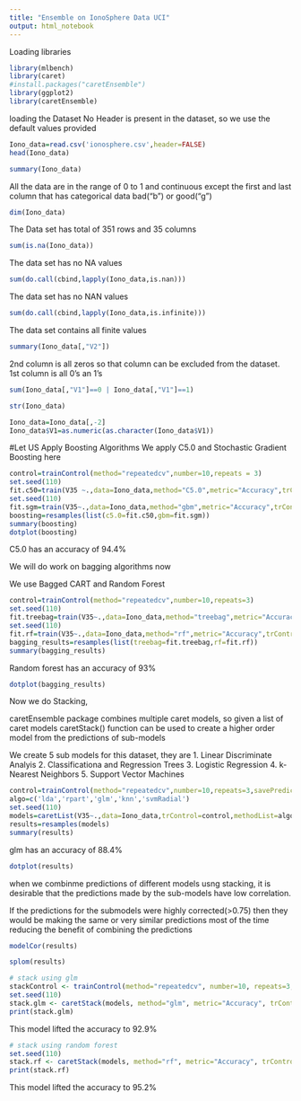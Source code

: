 ```yaml
---
title: "Ensemble on IonoSphere Data UCI"
output: html_notebook
---
```





Loading libraries
```r
library(mlbench)
library(caret)
#install.packages("caretEnsemble")
library(ggplot2)
library(caretEnsemble)
```

loading the Dataset
No Header is present in the dataset, so we use the default values provided
```r
Iono_data=read.csv('ionosphere.csv',header=FALSE)
head(Iono_data)
```
```r
summary(Iono_data)
```

All the data are in the range of 0 to 1 and continuous except the first and last column that has categorical data bad("b") or good("g")
```r
dim(Iono_data)
```


The Data set has total of 351 rows and 35 columns

```r
sum(is.na(Iono_data))
```
The data set has no NA values


```r
sum(do.call(cbind,lapply(Iono_data,is.nan)))
```

The data set has no NAN values

```r
sum(do.call(cbind,lapply(Iono_data,is.infinite)))
```

The data set contains all finite values
```r
summary(Iono_data[,"V2"])
```


2nd column is all zeros so that column can be excluded from the dataset.
1st column is all 0's an 1's

```r
sum(Iono_data[,"V1"]==0 | Iono_data[,"V1"]==1)
```

```r
str(Iono_data)
```

```r
Iono_data=Iono_data[,-2]
Iono_data$V1=as.numeric(as.character(Iono_data$V1))
```


#Let US Apply Boosting Algorithms
We apply C5.0 and Stochastic Gradient Boosting here

```r
control=trainControl(method="repeatedcv",number=10,repeats = 3)
set.seed(110)
fit.c50=train(V35 ~.,data=Iono_data,method="C5.0",metric="Accuracy",trControl=control)
set.seed(110)
fit.sgm=train(V35~.,data=Iono_data,method="gbm",metric="Accuracy",trControl=control,verbose=FALSE)
boosting=resamples(list(c5.0=fit.c50,gbm=fit.sgm))
summary(boosting)
dotplot(boosting)

```
C5.0 has an accuracy of 94.4%


We will do work on bagging algorithms now

We use Bagged CART and Random Forest

```r
control=trainControl(method="repeatedcv",number=10,repeats=3)
set.seed(110)
fit.treebag=train(V35~.,data=Iono_data,method="treebag",metric="Accuracy",trControl=control) 
set.seed(110)
fit.rf=train(V35~.,data=Iono_data,method="rf",metric="Accuracy",trControl=control)
bagging_results=resamples(list(treebag=fit.treebag,rf=fit.rf))
summary(bagging_results)
```


Random forest has an accuracy of 93%
```r
dotplot(bagging_results)
```

Now we do Stacking, 

caretEnsemble package combines multiple caret models, so given a list of caret models caretStack() function can be used to create a higher order model from the predictions of sub-models

 We create 5 sub models for this dataset, they are
 1. Linear Discriminate Analyis
 2. Classificationa and Regression Trees
 3. Logistic Regression 
 4. k-Nearest Neighbors 
 5. Support Vector Machines
 
 
 
```r
control=trainControl(method="repeatedcv",number=10,repeats=3,savePredictions=TRUE,classProbs = TRUE)
algo=c('lda','rpart','glm','knn','svmRadial')
set.seed(110)
models=caretList(V35~.,data=Iono_data,trControl=control,methodList=algo)
results=resamples(models)
summary(results)
```
glm has an accuracy of 88.4%

```r
dotplot(results)
```

when we combinme predictions of different models usng stacking, it is desirable that the predictions made by the sub-models have low correlation.

If the predictions for the submodels were highly corrected(>0.75) then they would be making the same or very similar predictions most of the time reducing the benefit of combining the predictions

```r
modelCor(results)

```

```r
splom(results)
```


```r
# stack using glm
stackControl <- trainControl(method="repeatedcv", number=10, repeats=3, savePredictions=TRUE, classProbs=TRUE)
set.seed(110)
stack.glm <- caretStack(models, method="glm", metric="Accuracy", trControl=stackControl)
print(stack.glm)
```
This model lifted the accuracy to 92.9% 

```r
# stack using random forest
set.seed(110)
stack.rf <- caretStack(models, method="rf", metric="Accuracy", trControl=stackControl)
print(stack.rf)

```

This model lifted the accuracy to 95.2%